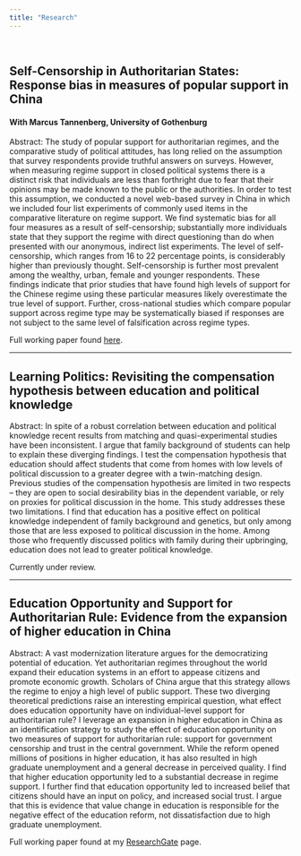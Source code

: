 ```yaml
---
title: "Research"
---
```

<br>

## Self-Censorship in Authoritarian States: Response bias in measures of popular support in China

#### With Marcus Tannenberg, University of Gothenburg

Abstract: The study of popular support for authoritarian regimes, and the comparative study of political
attitudes, has long relied on the assumption that survey respondents provide truthful answers on
surveys. However, when measuring regime support in closed political systems there is a distinct risk
that individuals are less than forthright due to fear that their opinions may be made known to the
public or the authorities. In order to test this assumption, we conducted a novel web-based survey
in China in which we included four list experiments of commonly used items in the comparative
literature on regime support. We find systematic bias for all four measures as a result of self-censorship;
substantially more individuals state that they support the regime with direct questioning
than do when presented with our anonymous, indirect list experiments. The level of self-censorship,
which ranges from 16 to 22 percentage points, is considerably higher than previously thought. Self-censorship
is further most prevalent among the wealthy, urban, female and younger respondents.
These findings indicate that prior studies that have found high levels of support for the Chinese
regime using these particular measures likely overestimate the true level of support. Further, cross-national
studies which compare popular support across regime type may be systematically biased if
responses are not subject to the same level of falsification across regime types.

Full working paper found <a href="https://www.v-dem.net/media/filer_public/2d/bc/2dbc44aa-5558-4972-9e01-f4ca144586a1/v-dem_working_paper_2018_66.pdf" target="_blank">here</a>.


---

## Learning Politics: Revisiting the compensation hypothesis between education and political knowledge

Abstract: In spite of a robust correlation between education and political knowledge recent results from matching and quasi-experimental studies have been inconsistent.  I argue that family background of students can help to explain these diverging findings.  I test the compensation hypothesis that education should affect students that come from homes with low levels of political discussion to a greater degree with a twin-matching design.  Previous studies of the compensation hypothesis are limited in two respects – they are open to social desirability bias in the dependent variable, or rely on proxies for political discussion in the home.  This study addresses these two limitations.  I find that education has a positive effect on political knowledge independent of family background and genetics, but only among those that are less exposed to political discussion in the home.  Among those who frequently discussed politics with family during their upbringing, education does not lead to greater political knowledge.  

Currently under review.

---

## Education Opportunity and Support for Authoritarian Rule: Evidence from the expansion of higher education in China

Abstract: A vast modernization literature argues for the democratizing potential of education.  Yet authoritarian regimes throughout the world expand their education systems in an effort to appease citizens and promote economic growth.  Scholars of China argue that this strategy allows the regime to enjoy a high level of public support.  These two diverging theoretical predictions raise an interesting empirical question, what effect does education opportunity have on individual-level support for authoritarian rule?  I leverage an expansion in higher education in China as an identification strategy to study the effect of education opportunity on two measures of support for authoritarian rule: support for government censorship and trust in the central government.  While the reform opened  millions of positions in higher education, it has also resulted in high graduate unemployment and a general decrease in perceived quality.  I find that higher education opportunity led to a substantial decrease in regime support.  I further find that education opportunity led to increased belief that citizens should have an input on policy, and increased social trust.  I argue that this is evidence that value change in education is responsible for the negative effect of the education reform, not dissatisfaction due to high graduate unemployment.

Full working paper found at my <a href="https://www.researchgate.net/profile/Darrel_Robinson/contributions" target="_blank">ResearchGate</a> page.



